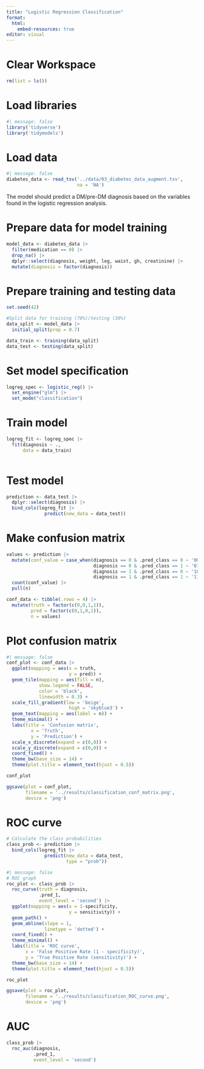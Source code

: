 ```yaml
---
title: "Logistic Regression Classification"
format:
  html:
    embed-resources: true
editor: visual
---
```


# Clear Workspace

```r
rm(list = ls())
```

# Load libraries

```r
#| message: false
library('tidyverse')
library('tidymodels')
```

# Load data

```r
#| message: false
diabetes_data <- read_tsv('../data/03_diabetes_data_augment.tsv',
                          na = 'NA')
```

The model should predict a DM/pre-DM diagnosis based on the variables found in the logistic regression analysis.

# Prepare data for model training

```r
model_data <- diabetes_data |> 
  filter(medication == 0) |> 
  drop_na() |> 
  dplyr::select(diagnosis, weight, leg, waist, gh, creatinine) |> 
  mutate(diagnosis = factor(diagnosis))

```

# Prepare training and testing data

```r
set.seed(42)

#Split data for training (70%)/testing (30%)
data_split <- model_data |> 
  initial_split(prop = 0.7)

data_train <- training(data_split)
data_test <- testing(data_split)

```

# Set model specification

```r
logreg_spec <- logistic_reg() |> 
  set_engine("glm") |> 
  set_mode("classification")
```

# Train model

```r
logreg_fit <- logreg_spec |> 
  fit(diagnosis ~ ., 
      data = data_train)
  
```

# Test model

```r
prediction <- data_test |> 
  dplyr::select(diagnosis) |> 
  bind_cols(logreg_fit |> 
              predict(new_data = data_test))

```

# Make confusion matrix

```r
values <- prediction |> 
  mutate(conf_value = case_when(diagnosis == 0 & .pred_class == 0 ~ '00',
                                diagnosis == 0 & .pred_class == 1 ~ '01',
                                diagnosis == 1 & .pred_class == 0 ~ '10',
                                diagnosis == 1 & .pred_class == 1 ~ '11')) |> 
  count(conf_value) |> 
  pull(n)

conf_data <- tibble(.rows = 4) |> 
  mutate(truth = factor(c(0,0,1,1)),
         pred = factor(c(0,1,0,1)),
         n = values) 


```

# Plot confusion matrix

```r
#| message: false
conf_plot <- conf_data |> 
  ggplot(mapping = aes(x = truth,
                       y = pred)) +
  geom_tile(mapping = aes(fill = n),
            show.legend = FALSE,
            color = 'black',
            linewidth = 0.3) +
  scale_fill_gradient(low = 'beige',
                       high = 'skyblue3') +
  geom_text(mapping = aes(label = n)) +
  theme_minimal() +
  labs(title = 'Confusion matrix',
         x = 'Truth',
         y = 'Prediction') +
  scale_x_discrete(expand = c(0,0)) +
  scale_y_discrete(expand = c(0,0)) +
  coord_fixed() +
  theme_bw(base_size = 14) +
  theme(plot.title = element_text(hjust = 0.5)) 

conf_plot

ggsave(plot = conf_plot,
       filename = '../results/classification_conf_matrix.png',
       device = 'png')

```

# ROC curve

```r
# Calculate the class probabilities
class_prob <- prediction |> 
  bind_cols(logreg_fit |>  
              predict(new_data = data_test, 
                      type = "prob"))

```

```r
#| message: false
# ROC graph
roc_plot <- class_prob |>  
  roc_curve(truth = diagnosis, 
            .pred_1,
            event_level = 'second') |> 
  ggplot(mapping = aes(x = 1-specificity,
                       y = sensitivity)) +
  geom_path() +
  geom_abline(slope = 1,
              linetype = 'dotted') +
  coord_fixed() +
  theme_minimal() +
  labs(title = 'ROC curve',
       x = 'False Positive Rate (1 - specificity)',
       y = 'True Positive Rate (sensitivity)') +
  theme_bw(base_size = 14) +
  theme(plot.title = element_text(hjust = 0.5)) 

roc_plot

ggsave(plot = roc_plot,
       filename = '../results/classification_ROC_curve.png',
       device = 'png')

```

# AUC

```r
class_prob |> 
  roc_auc(diagnosis,
          .pred_1,
          event_level = 'second')
```

